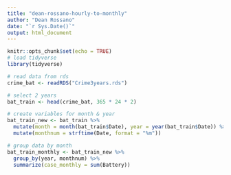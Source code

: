 ```yaml
---
title: "dean-rossano-hourly-to-monthly"
author: "Dean Rossano"
date: "`r Sys.Date()`"
output: html_document
---
```


```r
knitr::opts_chunk$set(echo = TRUE)
# load tidyverse
library(tidyverse)
```

```r
# read data from rds
crime_bat <- readRDS("Crime3years.rds")

# select 2 years
bat_train <- head(crime_bat, 365 * 24 * 2)

# create variables for month & year
bat_train_new <- bat_train %>% 
  mutate(month = month(bat_train$Date), year = year(bat_train$Date)) %>% 
  mutate(monthnum = strftime(Date, format = "%m"))

# group data by month
bat_train_monthly <- bat_train_new %>% 
  group_by(year, monthnum) %>% 
  summarize(case_monthly = sum(Battery))
```
